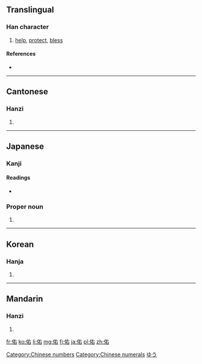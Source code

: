 ==Translingual==

===Han character===
{{Han char|rn=9|rad=人|as=05|sn=7|four=2426<sub>0</sub>|canj=人大口 (OKR), X人大口 (XOKR)|ids=⿰[[亻]][[右]]}}

# [[help]], [[protect]], [[bless]]

====References====
* {{Han ref|kx=0098.110|dkj=00507|dj=0208.010|hdz=10131.020|uh=4F51|ud=20305|bh=A6F6|bd=42742}}

[[Category:Chinese numbers]]
[[Category:Chinese numerals]]
----

==Cantonese==

===Hanzi===
{{yue-hanzi|jyut=|y=yau6}}

# {{defn|lang=yue|sort=人05}}

----

==Japanese==

===Kanji===
{{ja-kanji|grade=|rs=人05}}

====Readings====
* {{ja-readings|on=[[ゆう]] (yū), [[う]] (u)|kun=[[たすける]] (tasukeru)|nanori=[[すけ]] (suke)}}

===Proper noun===
{{ja-pos|k|proper|hira=ゆう|rom=Yū}}

# {{given name|male|lang=ja}}

[[Category:Japanese male given names|ゆう]]

----

==Korean==

===Hanja===
{{ko-hanja|hangeul=우|rv=u|mr=u}}

# {{defn|lang=ko|sort=人05}}

----

==Mandarin==

===Hanzi===
{{cmn-hanzi|pin=[[yòu]] ([[you4]])|wg=yu<sup>4</sup>}}

# {{defn|lang=cmn|sort=人05}}

[[fr:佑]]
[[ko:佑]]
[[li:佑]]
[[mg:佑]]
[[fj:佑]]
[[ja:佑]]
[[pl:佑]]
[[zh:佑]]